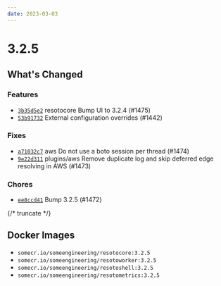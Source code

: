 ```yaml
---
date: 2023-03-03
---
```


# 3.2.5

## What's Changed

### Features

- [`3b35d5e2`](https://github.com/someengineering/resoto/commit/3b35d5e2) <span class="badge badge--secondary">resotocore</span> Bump UI to 3.2.4 (#1475)
- [`53b91732`](https://github.com/someengineering/resoto/commit/53b91732) External configuration overrides (#1442)

### Fixes

- [`a71032c7`](https://github.com/someengineering/resoto/commit/a71032c7) <span class="badge badge--secondary">aws</span> Do not use a boto session per thread (#1474)
- [`9e22d311`](https://github.com/someengineering/resoto/commit/9e22d311) <span class="badge badge--secondary">plugins/aws</span> Remove duplicate log and skip deferred edge resolving in AWS (#1473)

### Chores

- [`ee8ccd41`](https://github.com/someengineering/resoto/commit/ee8ccd41) Bump 3.2.5 (#1472)

{/* truncate */}

## Docker Images

- `somecr.io/someengineering/resotocore:3.2.5`
- `somecr.io/someengineering/resotoworker:3.2.5`
- `somecr.io/someengineering/resotoshell:3.2.5`
- `somecr.io/someengineering/resotometrics:3.2.5`

